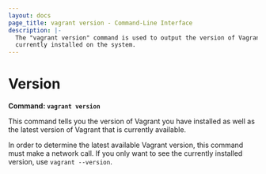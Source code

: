 ```yaml
---
layout: docs
page_title: vagrant version - Command-Line Interface
description: |-
  The "vagrant version" command is used to output the version of Vagrant
  currently installed on the system.
---
```


# Version

**Command: `vagrant version`**

This command tells you the version of Vagrant you have installed
as well as the latest version of Vagrant that is currently available.

In order to determine the latest available Vagrant version, this
command must make a network call. If you only want to see the currently
installed version, use `vagrant --version`.
